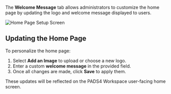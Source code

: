 The **Welcome Message** tab allows administrators to customize the home page by updating the logo and welcome message displayed to users.

![Home Page Setup Screen](/mnt/data/image.png)

## Updating the Home Page

To personalize the home page:

1. Select **Add an Image** to upload or choose a new logo.
2. Enter a custom **welcome message** in the provided field.
3. Once all changes are made, click **Save** to apply them.

These updates will be reflected on the PADS4 Workspace user-facing home screen.
